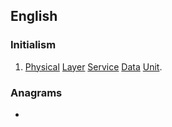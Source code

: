 ==English==

===Initialism===
{{rfc-header|Initialism}}
{{head|en|initialism}}

# {{lb|en|telecommunication}} [[physical|Physical]] [[layer|Layer]] [[service|Service]] [[data|Data]] [[unit|Unit]].

===Anagrams===
* {{anagrams|en|PDUs|UDPs|dups|puds|spud}}